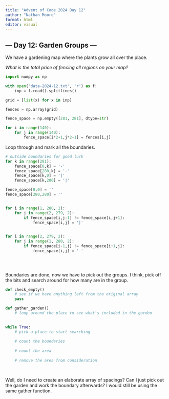 ```yaml
---
title: "Advent of Code 2024 Day 12"
author: "Nathan Moore"
format: html
editor: visual
---
```


## --- Day 12: Garden Groups ---

We have a gardening map where the plants grow all over the place.

*What is the total price of fencing all regions on your map?*

```python

import numpy as np

with open('data-2024-12.txt', 'r') as f:
    inp = f.read().splitlines()

grid = [list(x) for x in inp]

fences = np.array(grid)

fence_space = np.empty([281, 281], dtype=str)

for i in range(140):
    for j in range(140):
        fence_space[i*2+1,j*2+1] = fences[i,j]

```

Loop through and mark all the boundaries.

```python

# outside boundaries for good luck
for k in range(281):
    fence_space[0,k] = '-'
    fence_space[280,k] = '-'
    fence_space[k,0] = '|'
    fence_space[k,280] = '|'

fence_space[0,0] = ''
fence_space[280,280] = ''


for i in range(1, 280, 2):
    for j in range(2, 279, 2):
        if fence_space[i,j-1] != fence_space[i,j+1]: 
            fence_space[i,j] = '|'
            

for i in range(2, 279, 2):
    for j in range(1, 280, 2):
        if fence_space[i-1,j] != fence_space[i+1,j]: 
            fence_space[i,j] = '-'

            
            
```

Boundaries are done, now we have to pick out the groups. I think, pick off the bits and search around for how many are in the group.

```python

def check_empty()
    # see if we have anything left from the original array
    pass

def gather_garden()
    # loop around the place to see what's included in the garden
    

while True: 
    # pick a place to start searching
    
    # count the boundaries
    
    # count the area
    
    # remove the area from consideration
    
    
```

Well, do I need to create an elaborate array of spacings? Can I just pick out the garden and work the boundary afterwards? I would still be using the same gather function.
